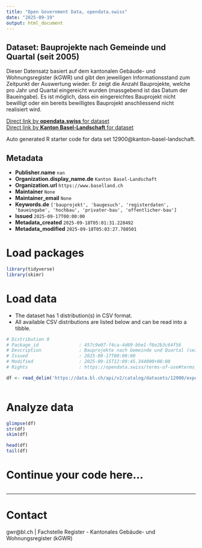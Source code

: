 ```yaml
---
title: "Open Government Data, opendata.swiss"
date: "2025-09-19"
output: html_document
---
```


## Dataset: Bauprojekte nach Gemeinde und Quartal (seit 2005)

Dieser Datensatz basiert auf dem kantonalen Gebäude- und Wohnungsregister (kGWR) und gibt den jeweiligen Informationsstand zum Zeitpunkt der Auswertung wieder. Er zeigt die Anzahl Bauprojekte, welche pro Jahr und Quartal eingereicht wurden (massgebend ist das Datum der Baueingabe). Es ist möglich, dass ein eingereichtes Bauprojekt nicht bewilligt oder ein bereits bewilligtes Bauprojekt anschliessend nicht realisiert wird.

[Direct link by **opendata.swiss** for dataset](https://opendata.swiss/de/dataset/bauprojekte-nach-gemeinde-und-quartal-seit-2005)<br>
[Direct link by **Kanton Basel-Landschaft** for dataset](https://data.bl.ch/explore/dataset/12900/)

Auto generated R starter code for data set 12900@kanton-basel-landschaft.

## Metadata

- **Publisher.name** `nan`
- **Organization.display_name.de** `Kanton Basel-Landschaft`
- **Organization.url** `https://www.baselland.ch`
- **Maintainer** `None`
- **Maintainer_email** `None`
- **Keywords.de** `['bauprojekt', 'baugesuch', 'registerdaten', 'baueingabe', 'hochbau', 'privater-bau', 'offentlicher-bau']`
- **Issued** `2025-09-17T00:00:00`
- **Metadata_created** `2025-09-18T05:01:31.228492`
- **Metadata_modified** `2025-09-18T05:03:27.780501`


# Load packages

```r

library(tidyverse)
library(skimr)

```

# Load data

-   The dataset has 1 distribution(s) in CSV format.
-   All available CSV distributions are listed below and can be read into a tibble.

```r

# Distribution 0
# Package_id               : 457c9e07-f4ca-4d69-bbe1-f6e2b3c64f56
# Description              : Bauprojekte nach Gemeinde und Quartal (seit 2005) (csv)
# Issued                   : 2025-09-17T00:00:00
# Modified                 : 2025-09-15T12:09:45.344000+00:00
# Rights                   : https://opendata.swiss/terms-of-use#terms_by

df <- read_delim('https://data.bl.ch/api/v2/catalog/datasets/12900/exports/csv?use_labels=true')



```

# Analyze data

```r

glimpse(df)
str(df)
skim(df)

head(df)
tail(df)

```

# Continue your code here...

```r

```

------------------------------------------------------------------------

# Contact

gwr@bl.ch | Fachstelle Register - Kantonales Gebäude- und Wohnungsregister (kGWR)
